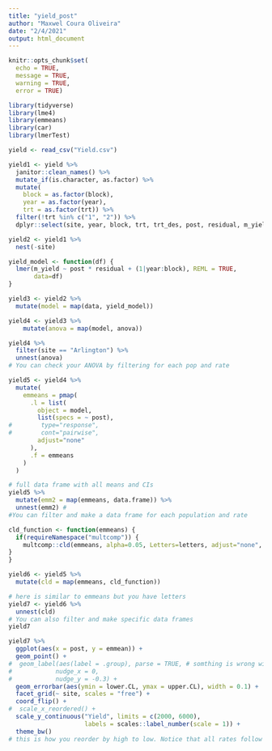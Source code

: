 ```yaml
---
title: "yield_post"
author: "Maxwel Coura Oliveira"
date: "2/4/2021"
output: html_document
---
```



```r
knitr::opts_chunk$set(
  echo = TRUE,
  message = TRUE,
  warning = TRUE,
  error = TRUE)
```


```r
library(tidyverse)
library(lme4)
library(emmeans)
library(car)
library(lmerTest)
```


```r
yield <- read_csv("Yield.csv") 
```



```r
yield1 <- yield %>% 
  janitor::clean_names() %>% 
  mutate_if(is.character, as.factor) %>% 
  mutate(
    block = as.factor(block),
    year = as.factor(year),
    trt = as.factor(trt)) %>% 
  filter(!trt %in% c("1", "2")) %>% 
  dplyr::select(site, year, block, trt, trt_des, post, residual, m_yield)
```

```r
yield2 <- yield1 %>% 
  nest(-site)
```


  
```r
yield_model <- function(df) {
  lmer(m_yield ~ post * residual + (1|year:block), REML = TRUE,
       data=df)
}
```


```r
yield3 <- yield2 %>% 
  mutate(model = map(data, yield_model))
```


```r
yield4 <- yield3 %>% 
    mutate(anova = map(model, anova))
```


```r
yield4 %>% 
  filter(site == "Arlington") %>% 
  unnest(anova)
# You can check your ANOVA by filtering for each pop and rate
```




```r
yield5 <- yield4 %>% 
  mutate(
    emmeans = pmap(
      .l = list(
        object = model, 
        list(specs = ~ post),
#        type="response",
#        cont="pairwise", 
        adjust="none"
      ),
      .f = emmeans
    )
  ) 
```

```r
# full data frame with all means and CIs 
yield5 %>% 
  mutate(emm2 = map(emmeans, data.frame)) %>% 
  unnest(emm2) #
#You can filter and make a data frame for each population and rate
```


```r
cld_function <- function(emmeans) {
  if(requireNamespace("multcomp")) {
    multcomp::cld(emmeans, alpha=0.05, Letters=letters, adjust="none", reversed = TRUE)
}
}
```


```r
yield6 <- yield5 %>% 
  mutate(cld = map(emmeans, cld_function))
```


```r
# here is similar to emmeans but you have letters
yield7 <- yield6 %>% 
  unnest(cld)
# You can also filter and make specific data frames
yield7
```

```r
yield7 %>% 
  ggplot(aes(x = post, y = emmean)) +
  geom_point() +
#  geom_label(aes(label = .group), parse = TRUE, # somthing is wrong with geom_text
#            nudge_x = 0,
#            nudge_y = -0.3) +
  geom_errorbar(aes(ymin = lower.CL, ymax = upper.CL), width = 0.1) +
  facet_grid(~ site, scales = "free") +
  coord_flip() +
#  scale_x_reordered() +
  scale_y_continuous("Yield", limits = c(2000, 6000),
                     labels = scales::label_number(scale = 1)) +
  theme_bw()
# this is how you reorder by high to low. Notice that all rates follow same pattern.
```
